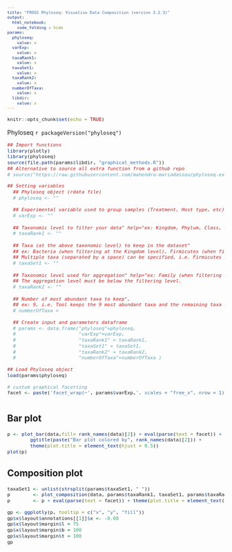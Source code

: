 ```yaml
---
title: "FROGS Phyloseq: Visualise Data Composition (version 3.2.3)"
output:
  html_notebook:
    code_folding : hide
params:
  phyloseq:
    value: x
  varExp:
    value: x
  taxaRank1:
    value: x
  taxaSet1:
    value: x
  taxaRank2:
    value: x
  numberOfTaxa:
    value: x
  libdir:
    value: x
---
```

<meta http-equiv="Content-Type" content="text/html; charset=UTF-8">

<style type="text/css">
code.r{ /* Code block */
  font-size: 11px;
}
pre{ /* Code block */
  font-size: 11px
}
.button {
    background-color: #2a7ecc; /* Blue */
    border          : none;
    color           : white;
    padding         : 5px 10px;
    text-align      : center;
    text-decoration : none;
    display         : inline-block;
    font-size       : 12px;
    margin          : 4px 2px;
    cursor          : pointer;
    border-radius   : 8px;
}
h4 { 
    display      : block;
    font-size    : 1em;
    margin-top   : 1.33em;
    margin-bottom: 1.33em;
    margin-left  : 0;
    margin-right : 0;
    font-weight  : bold;
    color        : #2a7ecc;
}
</style>

```r
knitr::opts_chunk$set(echo = TRUE)
```
Phyloseq `r packageVersion("phyloseq")`

```r
## Import functions
library(plotly)
library(phyloseq)
source(file.path(params$libdir, "graphical_methods.R")) 
## Alternative to source all extra function from a github repo
# source("https://raw.githubusercontent.com/mahendra-mariadassou/phyloseq-extended/master/load-extra-functions.R")

## Setting variables
  ## Phyloseq object (rdata file)
  # phyloseq <- ""
  
  ## Experimental variable used to group samples (Treatment, Host type, etc).
  # varExp <- "" 
  
  ## Taxonomic level to filter your data" help="ex: Kingdom, Phylum, Class, Order, Family, Genus, Species
  # taxaRank1 <- ""
  
  ## Taxa (at the above taxonomic level) to keep in the dataset"
  ## ex: Bacteria (when filtering at the Kingdom level), Firmicutes (when filtering at the Phylum level). 
  ## Multiple taxa (separated by a space) can be specified, i.e. Firmicutes Proteobacteria 
  # taxaSet1 <- "" 
  
  ## Taxonomic level used for aggregation" help="ex: Family (when filtering at the Phylum level). 
  ## The aggregation level must be below the filtering level.
  # taxaRank2 <- ""
  
  ## Number of most abundant taxa to keep", 
  ## ex: 9, i.e. Tool keeps the 9 most abundant taxa and the remaining taxa are aggregated in a group 'Other
  # numberOfTaxa = 

  ## Create input and parameters dataframe
  # params <- data.frame("phyloseq"=phyloseq, 
  #                      "varExp"=varExp, 
  #                      "taxaRank1" = taxaRank1, 
  #                      "taxaSet1" = taxaSet1, 
  #                      "taxaRank2" = taxaRank2, 
  #                      "numberOfTaxa"=numberOfTaxa )

## Load Phyloseq object
load(params$phyloseq)

# custum graphical facetting
facet <- paste('facet_wrap(~', params$varExp,', scales = "free_x", nrow = 1)')

```

# {.tabset .tabset-fade .tabset-pills}
## Bar plot
```r
p <- plot_bar(data,fill= rank_names(data)[2]) + eval(parse(text = facet)) + 
        ggtitle(paste("Bar plot colored by", rank_names(data)[2])) + 
        theme(plot.title = element_text(hjust = 0.5))
plot(p)
```

## Composition plot
```r
taxaSet1 <- unlist(strsplit(params$taxaSet1, " "))
p        <- plot_composition(data, params$taxaRank1, taxaSet1, params$taxaRank2, params$numberOfTaxa, fill=params$taxaRank2) 
p        <- p + eval(parse(text = facet)) + theme(plot.title = element_text(hjust = 0.5))

gp <- ggplotly(p, tooltip = c("x", "y", "fill"))
gp$x$layout$annotations[[1]]$x <- -0.08
gp$x$layout$margin$l = 75
gp$x$layout$margin$b = 100
gp$x$layout$margin$t = 100
gp
```
